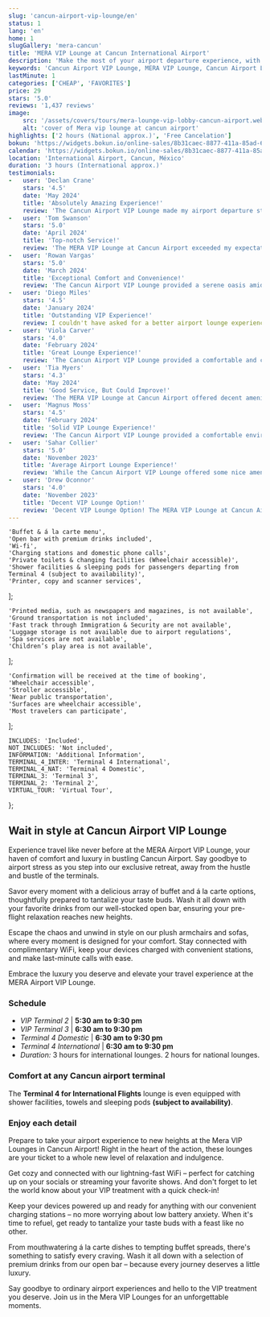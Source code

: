 ```yaml
---
slug: 'cancun-airport-vip-lounge/en'
status: 1
lang: 'en'
home: 1
slugGallery: 'mera-cancun'
title: 'MERA VIP Lounge at Cancun International Airport'
description: 'Make the most of your airport departure experience, with the comfort you deserve at the MERA Airport VIP Lounge at Cancun Airport.'
keywords: 'Cancun Airport VIP Lounge, MERA VIP Lounge, Cancun Airport Lounge, Cancun Airport VIP Service, Cancun Airport Lounge Access, Cancun Airport VIP Experience, Cancun Airport Lounge Pass'
lastMinute: 1
categories: ['CHEAP', 'FAVORITES']
price: 29
stars: '5.0'
reviews: '1,437 reviews'
image:
    src: '/assets/covers/tours/mera-lounge-vip-lobby-cancun-airport.webp'
    alt: 'cover of Mera vip lounge at cancun airport'
highlights: ['2 hours (National approx.)', 'Free Cancelation']
bokun: 'https://widgets.bokun.io/online-sales/8b31caec-8877-411a-85ad-682828170619/experience/735075?partialView=1'
calendar: 'https://widgets.bokun.io/online-sales/8b31caec-8877-411a-85ad-682828170619/experience-calendar/735075'
location: 'International Airport, Cancun, México'
duration: '3 hours (International approx.)'
testimonials:
-   user: 'Declan Crane'
    stars: '4.5'
    date: 'May 2024'
    title: 'Absolutely Amazing Experience!'
    review: 'The Cancun Airport VIP Lounge made my airport departure stress-free and luxurious. From the delicious buffet to the unlimited drinks at the open bar, every detail was impeccable. The comfortable armchairs and charging stations were a bonus, allowing me to relax and recharge before my flight. Highly recommend this VIP experience to anyone traveling through Cancun Airport!'
-   user: 'Tom Swanson'
    stars: '5.0'
    date: 'April 2024'
    title: 'Top-notch Service!'
    review: 'The MERA VIP Lounge at Cancun Airport exceeded my expectations. The buffet and á la carte menu offered a wide variety of tasty options, and the open bar was well-stocked with my favorite drinks. The wifi and charging stations were convenient, and the staff was incredibly attentive. A must-try experience for anyone looking to elevate their airport journey! '
-   user: 'Rowan Vargas'
    stars: '5.0'
    date: 'March 2024'
    title: 'Exceptional Comfort and Convenience!'
    review: 'The Cancun Airport VIP Lounge provided a serene oasis amidst the bustling airport terminal. I enjoyed the delicious food, refreshing drinks, and comfortable seating while waiting for my flight. The wifi and charging stations were a lifesaver, allowing me to stay connected and productive. Overall, a fantastic way to start my journey!'
-   user: 'Diego Miles'
    stars: '4.5'
    date: 'January 2024'
    title: 'Outstanding VIP Experience!'
    review: I couldn't have asked for a better airport lounge experience than the one offered by the MERA VIP Lounge in Cancun. The buffet spread was impressive, and the open bar had a great selection of beverages. The lounge's amenities, including wifi and charging stations, made my wait time fly by. Highly recommend this VIP service to all travelers!
-   user: 'Viola Carver'
    stars: '4.0'
    date: 'February 2024'
    title: 'Great Lounge Experience!'
    review: 'The Cancun Airport VIP Lounge provided a comfortable and convenient space to relax before my flight. The buffet had a decent selection of food, and the open bar was a nice touch. The wifi and charging stations were useful, although I wish there were more seating options available. Overall, a pleasant experience.'
-   user: 'Tia Myers'
    stars: '4.3'
    date: 'May 2024'
    title: 'Good Service, But Could Improve!'
    review: 'The MERA VIP Lounge at Cancun Airport offered decent amenities, including a buffet and open bar. The staff was friendly and attentive. However, the seating area was a bit crowded, and the food options were somewhat limited. With a few improvements, this lounge could become even better.'
-   user: 'Magnus Moss'
    stars: '4.5'
    date: 'February 2024'
    title: 'Solid VIP Lounge Experience!'
    review: 'The Cancun Airport VIP Lounge provided a comfortable environment to wait for my flight. The buffet offered a decent selection of food, and the open bar had a good variety of drinks. The wifi and charging stations were convenient, although the lounge could use more seating options. Overall, a satisfactory experience.'
-   user: 'Sahar Collier'
    stars: '5.0'
    date: 'November 2023'
    title: 'Average Airport Lounge Experience!'
    review: 'While the Cancun Airport VIP Lounge offered some nice amenities, such as the buffet and open bar, I found the overall experience to be average. The seating area was a bit cramped, and the food options were limited. With some improvements, this lounge could provide a better experience for travelers. '
-   user: 'Drew Oconnor'
    stars: '4.0'
    date: 'November 2023'
    title: 'Decent VIP Lounge Option!'
    review: 'Decent VIP Lounge Option! The MERA VIP Lounge at Cancun Airport provided a comfortable space to relax before my flight. The buffet had a decent selection of food, and the open bar was a nice perk. However, the lounge could benefit from better organization and more seating options for guests.'
---
```



    'Buffet & á la carte menu',
    'Open bar with premium drinks included',
    'Wi-fi',
    'Charging stations and domestic phone calls',
    'Private toilets & changing facilities (Wheelchair accessible)',
    'Shower facilities & sleeping pods for passengers departing from Terminal 4 (subject to availability)',
    'Printer, copy and scanner services',
];

    'Printed media, such as newspapers and magazines, is not available',
    'Ground transportation is not included',
    'Fast track through Immigration & Security are not available',
    'Luggage storage is not available due to airport regulations',
    'Spa services are not available',
    'Children’s play area is not available',
];

    'Confirmation will be received at the time of booking',
    'Wheelchair accessible',
    'Stroller accessible',
    'Near public transportation',
    'Surfaces are wheelchair accessible',
    'Most travelers can participate',
];

    INCLUDES: 'Included',
    NOT_INCLUDES: 'Not included',
    INFORMATION: 'Additional Information',
    TERMINAL_4_INTER: 'Terminal 4 International',
    TERMINAL_4_NAT: 'Terminal 4 Domestic',
    TERMINAL_3: 'Terminal 3',
    TERMINAL_2: 'Terminal 2',
    VIRTUAL_TOUR: 'Virtual Tour',
};

<Inclusions includes={includes} notIncludes={notIncludes} i18n={i18n} />

<h2 class="text-xl md:text-3xl font-bold text-orange-600 mt-10 mb-4">Wait in style at Cancun Airport VIP Lounge</h2>

<p class="text-base md:text-lg mb-2">Experience travel like never before at the MERA Airport VIP Lounge, your haven of comfort and luxury in bustling Cancun Airport. Say goodbye to airport stress as you step into our exclusive retreat, away from the hustle and bustle of the terminals.</p>

<p class="text-base md:text-lg mb-2">Savor every moment with a delicious array of buffet and á la carte options, thoughtfully prepared to tantalize your taste buds. Wash it all down with your favorite drinks from our well-stocked open bar, ensuring your pre-flight relaxation reaches new heights.</p>

<p class="text-base md:text-lg mb-2">Escape the chaos and unwind in style on our plush armchairs and sofas, where every moment is designed for your comfort. Stay connected with complimentary WiFi, keep your devices charged with convenient stations, and make last-minute calls with ease.</p>

<p class="text-base md:text-lg mb-2">Embrace the luxury you deserve and elevate your travel experience at the MERA Airport VIP Lounge.</p>

<AdditionalInfo information={information} i18n={i18n} />

<h3 class="text-lg md:text-2xl font-bold text-orange-600 mt-10 mb-4">Schedule</h3>
<ul class="space-y-4 text-base md:text-lg">
    <li><i class="at-clock text-green-600"></i> <em>VIP Terminal 2</em> | <strong>5:30 am to 9:30 pm</strong></li>
    <li><i class="at-clock text-green-600"></i> <em>VIP Terminal 3</em> | <strong>6:30 am to 9:30 pm</strong></li>
    <li><i class="at-clock text-green-600"></i> <em>Terminal 4 Domestic</em> | <strong>6:30 am to 9:30 pm</strong></li>
    <li><i class="at-clock text-green-600"></i> <em>Terminal 4 International</em> | <strong>6:30 am to 9:30 pm</strong></li>
    <li><i class="at-clock text-green-600"></i> <em>Duration:</em> 3 hours for international lounges. 2 hours for national lounges.</li>
</ul>

<h3 class="text-lg md:text-2xl font-bold text-orange-600 mt-10 mb-4">Comfort at any Cancun airport terminal</h3>

<p class="text-base md:text-lg mb-2">The <strong>Terminal 4 for International Flights</strong> lounge is even equipped with shower facilities, towels and sleeping pods <strong>(subject to availability)</strong>.</p>

<TabTerminals client:visible i18n={i18n} />

<TabAirlines client:visible i18n={i18n} />

<h3 class="text-lg md:text-2xl font-bold text-green-700 mt-10 mb-4">Enjoy each detail</h3>

<p class="text-base md:text-lg mb-4">Prepare to take your airport experience to new heights at the Mera VIP Lounges in Cancun Airport! Right in the heart of the action, these lounges are your ticket to a whole new level of relaxation and indulgence.</p>

<p class="text-base md:text-lg mb-4">Get cozy and connected with our lightning-fast WiFi – perfect for catching up on your socials or streaming your favorite shows. And don't forget to let the world know about your VIP treatment with a quick check-in!</p>

<p class="text-base md:text-lg mb-4">Keep your devices powered up and ready for anything with our convenient charging stations – no more worrying about low battery anxiety. When it's time to refuel, get ready to tantalize your taste buds with a feast like no other.</p>

<p class="text-base md:text-lg mb-4">From mouthwatering á la carte dishes to tempting buffet spreads, there's something to satisfy every craving. Wash it all down with a selection of premium drinks from our open bar – because every journey deserves a little luxury.</p>

<p class="text-base md:text-lg mb-4">Say goodbye to ordinary airport experiences and hello to the VIP treatment you deserve. Join us in the Mera VIP Lounges for an unforgettable moments.</p>
